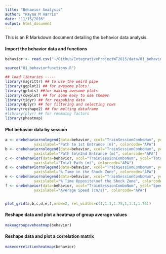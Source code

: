 ```yaml
---
title: "Behavior Analysis"
author: "Rayna M Harris"
date: "11/15/2016"
output: html_document
---
```


This is an R Markdown document detailing the behavior data analysis.

#### Import the behavior data and functions
```r
behavior <- read.csv("~/Github/IntegrativeProjectWT2015/data/01_behaviordata.csv", header = T)
```

```r
source("01_behaviorfunctions.R")
```

```r
## load libraries -----
library(magrittr) ## to use the weird pipe
library(ggplot2) ## for awesome plots!
library(gplots) ##for making awesome plots
library(cowplot) ## for some easy to use themes
library(tidyr) ## for respahing data
library(dplyr) ## for filtering and selecting rows
library(reshape2) ## for melting dataframe
#library(plyr) ## for renmaing factors
library(pheatmap)
```

#### Plot behavior data by session
```r
a <- onebehaviornolegend(data=behavior, xcol="TrainSessionComboNum", ycol="Path1stEntr", 
             yaxislabel="Path to 1st Entrance (m)", colorcode="APA")
b <- onebehaviornolegend(data=behavior, xcol="TrainSessionComboNum", ycol="Path2ndEntr",
             yaxislabel="Path to\n2nd Entrance (m)", colorcode="APA")
c <- onebehavior(data=behavior, xcol="TrainSessionComboNum", ycol="TotalPathArena.m",
             yaxislabel="Total Path (m)", colorcode="APA")
d <- onebehaviornolegend(data=behavior, xcol="TrainSessionComboNum", ycol="pTimeTarget",
             yaxislabel="% Time in the Shock Zone", colorcode="APA")
e <- onebehaviornolegend(data=behavior, xcol="TrainSessionComboNum", ycol="pTimeOPP",
             yaxislabel="% Time Opposite\nof the Shock Zone", colorcode="APA")
f <- onebehavior(data=behavior, xcol="TrainSessionComboNum", ycol="SpeedArena.cm.s",
             yaxislabel="Average Speed (cm/s)", colorcode="APA")


plot_grid(a,b,c,d,e,f,nrow=2, rel_widths=c(1,1.1,1.75,1,1.1,1.75))
```


#### Reshape data and plot a heatmap of group average values 

```r
makeagroupaveheatmap(behavior)
```

#### Reshape data and plot a correlation matrix
```r
makecorrelationheatmap(behavior)
```